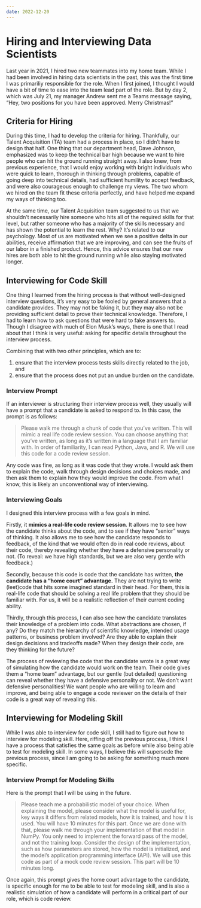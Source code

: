 ```yaml
---
date: 2022-12-20
---
```


# Hiring and Interviewing Data Scientists

Last year in 2021, I hired two new teammates into my home team.
While I had been involved in hiring data scientists in the past,
this was the first time I was primariliy responsible for the role.
When I first joined,
I thought I would have a bit of time to ease into
the team lead part of the role.
But by day 2, which was July 21,
my manager Andrew sent me a Teams message saying,
"Hey, two positions for you have been approved. Merry Christmas!"

## Criteria for Hiring

During this time, I had to develop the criteria for hiring.
Thankfully, our Talent Acquisition (TA) team had a process in place,
so I didn't have to design that half.
One thing that our department head, Dave Johnson, emphasized
was to keep the technical bar high
because we want to hire people who can hit the ground running straight away.
I also knew, from previous experience,
that I would enjoy working with bright individuals who were
quick to learn,
thorough in thinking through problems,
capable of going deep into technical details,
had sufficient humility to accept feedback,
and were also courageous enough to challenge my views.
The two whom we hired on the team fit these criteria perfectly,
and have helped me expand my ways of thinking too.

At the same time, our Talent Acquisition team suggested to us that
we shouldn't necessarily hire someone who hits
all of the required skills for that level,
but rather someone who has a majority of the skills necessary
and has shown the potential to learn the rest.
Why?
It's related to our psychology.
Most of us are motivated when we see a positive delta in our abilities,
receive affirmation that we are improving,
and can see the fruits of our labor in a finished product.
Hence, this advice ensures that our new hires
are both able to hit the ground running while also staying motivated longer.

## Interviewing for Code Skill

One thing I learned from the hiring process is that
without well-designed interview questions,
it's very easy to be fooled by general answers that a candidate provides.
They may not be faking it,
but they may also not be providing sufficient detail
to prove their technical knowledge.
Therefore, I had to learn how to ask questions
that were hard to fake answers to.
Though I disagree with much of Elon Musk's ways,
there is one that I read about that I think is very useful:
asking for specific details throughout the interview process.

Combining that with two other principles,
which are to:

1. ensure that the interview process tests skills directly related to the job, and
2. ensure that the process does not put an undue burden on the candidate.

### Interview Prompt

If an interviewer is structuring their interview process well,
they usually will have a prompt that a candidate is asked to respond to.
In this case, the prompt is as follows:

> Please walk me through a chunk of code that you've written.
> This will mimic a real life code review session.
> You can choose anything that you've written,
> as long as it's written in a language that I am familiar with.
> In order of familiarity, I can read Python, Java, and R.
> We will use this code for a code review session.

Any code was fine, as long as it was code that they wrote.
I would ask them to explain the code,
walk through design decisions and choices made,
and then ask them to explain how they would improve the code.
From what I know, this is likely an unconventional way of interviewing.

### Interviewing Goals

I designed this interview process with a few goals in mind.

Firstly, it **mimics a real-life code review session**.
It allows me to see how the candidate thinks about the code,
and to see if they have "senior" ways of thinking.
It also allows me to see how the candidate responds to feedback,
of the kind that we would often do in real code reviews,
about their code,
thereby revealing whether they have a defensive personality or not.
(To reveal: we have high standards, but we are also very gentle with feedback.)

Secondly, because this code is code that the candidate has written,
**the candidate has a "home court" advantage.**
They are not trying to write (leet)code
that hits some imagined standard in their head.
For them, this is real-life code that should be solving
a real life problem that they should be familiar with.
For us, it will be a realistic reflection of their current coding ability.

Thirdly, through this process,
I can also see how the candidate
translates their knowledge of a problem into code.
What abstractions are chosen, if any?
Do they match the hierarchy of scientific knowledge,
intended usage patterns,
or business problem involved?
Are they able to explain their design decisions and tradeoffs made?
When they design their code, are they thinking for the future?

The process of reviewing the code that the candidate wrote
is a great way of simulating how the candidate would work on the team.
Their code gives them a "home team" advantage,
but our gentle (but detailed) questioning
can reveal whether they have a defensive personality or not.
We don't want defensive personalities!
We want people who are willing to learn and improve,
and being able to engage a code reviewer on the details of their code
is a great way of revealing this.

## Interviewing for Modeling Skill

While I was able to interview for code skill,
I still had to figure out how to interview for modeling skill.
Here, riffing off the previous process,
I think I have a process that satisfies the same goals as before
while also being able to test for modeling skill.
In some ways, I believe this will supersede the previous process,
since I am going to be asking for something much more specific.

### Interview Prompt for Modeling Skills

Here is the prompt that I will be using in the future.

> Please teach me a probabilistic model of your choice.
> When explaining the model, please consider what the model is useful for,
> key ways it differs from related models,
> how it is trained,
> and how it is used.
> You will have 10 minutes for this part.
> Once we are done with that,
> please walk me through your implementation of that model in NumPy.
> You only need to implement the forward pass of the model,
> and not the training loop.
> Consider the design of the implementation,
> such as how parameters are stored,
> how the model is initialized,
> and the model's application programming interface (API).
> We will use this code as part of a mock code review session.
> This part will be 10 minutes long.

Once again, this prompt gives the home court advantage to the candidate,
is specific enough for me to be able to test for modeling skill,
and is also a realistic simulation of how a candidate will perform
in a critical part of our role, which is code review.
